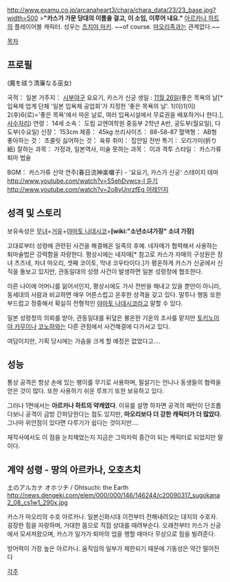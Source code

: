 {{{+1 春日舞織 / Maori Kasuga}}}
http://www.examu.co.jp/arcanaheart3/chara/chara_data/23/23_base.jpg?width=500
>'''"카스가 가문 당대의 이름을 걸고, 이 소임, 이루어 내요."'''
[[아르카나 하트]]의 플레이어블 캐릭터. 성우는 [[츠치야 마키]].
~~of course. [[마오리족]]과는 관계없다.~~

[[목차]]

== 프로필 ==
{{{+1 「마를 쫒아내는 청렴한 무녀」}}} (魔を祓う清廉なる巫女)

국적： 일본
거주지： [[시부야]]구 요요기, 카스가 신궁
생일 : [[11월 26일]](좋은 목욕의 날[* 입욕제 업계 단체 '일본 입욕제 공업회'가 지정한 '좋은 목욕의 날'. 1(이)1(이) 2(후)6(로)='좋은 목욕'에서 따온 날로, 여러 입욕시설에서 무료권을 배포하거나 한다.], [[사수자리]])
연령： 14세
소속： 도립 교엔여학원 중등부 2학년 A반, 궁도부(월요일), 다도부(수요일)
신장： 153cm
체중： 45kg
쓰리사이즈： 88-58-87 
혈액형： AB형
좋아하는 것： 초콜릿
싫어하는 것： 육류
취미： 집안일 전반
특기： 오리가미(折り紙)
잘하는 과목： 가정과, 일본역사, 미술
못하는 과목： 이과
격투 스타일： 카스가류 퇴마 법술

BGM： 카스가류 신악 연주(春日流神楽囃子) - '요요기, 카스가 신궁' 스테이지 테마 [[http://www.youtube.com/watch?v=S5ehDvwcx-I 듣기]] [[http://www.youtube.com/watch?v=2o8yUnrzfEg 어레인지]]

== 성격 및 스토리 ==
보유속성은 [[무녀]]+[[거유]]+[[야마토 나데시코]]+'''[wiki:"소년소녀가장" 소녀 가장]'''

고대로부터 성령에 관련된 사건을 해결해온 일족의 후예. 네자매가 협력해서 사용하는 퇴마술법은 강력함을 자랑한다. 평상시에는 네자매[* 참고로 카스가 자매의 구성원은 장녀 츠즈네, 차녀 마오리, 셋째 코이토, 막내 코우타이다.]가 평온하게 카스가 신궁에서 신직을 돌보고 있지만, 관동일대의 성령 사건이 발생하면 일본 성령청에 협조한다. 

이른 나이에 어머니를 잃어서인지, 평상시에도 가사 전반을 해내고 있을 뿐만이 아니라, 동세대의 사람과 비교하면 매우 어른스럽고 온후한 성격을 갖고 있다. 말투나 행동 또한 부드럽고 정중해서 확실히 전형적인 [[야마토 나데시코]]라고 말할 수 있다.

일본 성령청의 의뢰를 받아, 관동일대를 뒤덮은 불온한 기운의 조사를 맡지만 [[토키노미야 카무이]]나 [[코노하]]와는 다른 관점에서 사건해결에 다가서고 있다.

여담이지만, 기획 당시에는 가슴을 크게 할 예정은 없었다고....

== 성능 ==
통상 공격은 항상 손에 있는 팽이를 무기로 사용하며, 필살기는 언니나 동생들의 협력을 얻은 것이 많다. 또한 사용하기 쉬운 루프기 또한 보유하고 있다.

그러나 1편에서는 '''아르카나 하트의 약캐였다'''. 이유를 설명 하자면 공격의 패턴이 단조롭다보니 공격이 금방 간파당한다는 점도 있지만, '''마오리보다 더 강한 캐릭터가 더 많았다.''' 그나마 위안점이 있다면 다루기가 쉽다는 것이지만....

재작사에서도 이 점을 눈치채었는지 지금은 그럭저럭 중간이 되는 캐릭터로 되었지만 말이다.

== 계약 성령 - 땅의 아르카나, 오호츠치 ==
土のアルカナ オホツチ / Ohtsuchi: the Earth
http://news.dengeki.com/elem/000/000/146/146244/c20090317_sugokana2_08_cs1w1_290x.jpg

카스가 마오리의 수호 아르카나. 일본신화시대 이전부터 전해내려오는 대지의 수호자. 굉장한 힘을 자랑하며, 거대한 몸으로 직접 상대를 때려부순다. 오래전부터 카스가 신궁에서 모셔져왔으며, 카스가 일가가 퇴마의 업을 행할 때마다 무상으로 힘을 빌려준다.

방어력이 가장 높은 아르카나. 움직임의 일부가 제한되기 때문에 기동성은 약간 떨어진다

[[각주]]
